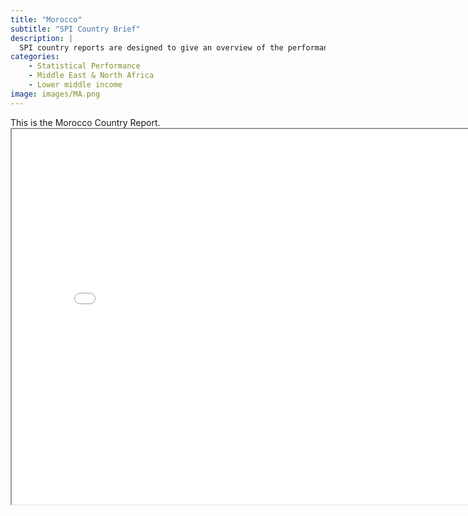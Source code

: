 ```yaml
---
title: "Morocco"
subtitle: "SPI Country Brief"
description: |
  SPI country reports are designed to give an overview of the performance of Morocco.
categories:
    - Statistical Performance
    - Middle East & North Africa
    - Lower middle income
image: images/MA.png
---
```


This is the Morocco Country Report.
<iframe src="charts/Morocco_chart.html" width="800" height="600"></iframe>

